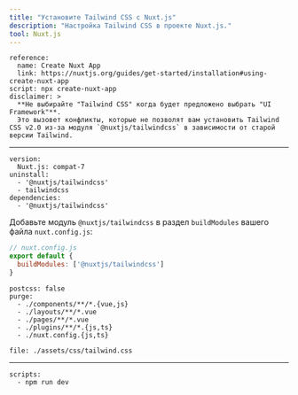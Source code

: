 ```yaml
---
title: "Установите Tailwind CSS с Nuxt.js"
description: "Настройка Tailwind CSS в проекте Nuxt.js."
tool: Nuxt.js
---
```



```preval installation
reference:
  name: Create Nuxt App
  link: https://nuxtjs.org/guides/get-started/installation#using-create-nuxt-app
script: npx create-nuxt-app
disclaimer: >
  **Не выбирайте "Tailwind CSS" когда будет предложено выбрать "UI Framework"**.
  Это вызовет конфликты, которые не позволят вам установить Tailwind CSS v2.0 из-за модуля `@nuxtjs/tailwindcss` в зависимости от старой версии Tailwind.
```

---

```preval setup
version:
  Nuxt.js: compat-7
uninstall:
  - '@nuxtjs/tailwindcss'
  - tailwindcss
dependencies:
  - '@nuxtjs/tailwindcss'
```

Добавьте модуль `@nuxtjs/tailwindcss` в раздел `buildModules` вашего файла `nuxt.config.js`:

```js
// nuxt.config.js
export default {
  buildModules: ['@nuxtjs/tailwindcss']
}
```

```preval configuration
postcss: false
purge:
  - ./components/**/*.{vue,js}
  - ./layouts/**/*.vue
  - ./pages/**/*.vue
  - ./plugins/**/*.{js,ts}
  - ./nuxt.config.{js,ts}
```

```preval include
file: ./assets/css/tailwind.css
```

---

```preval finish
scripts:
  - npm run dev
```

